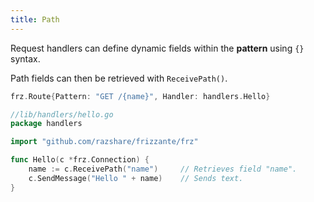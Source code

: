 ```yaml
---
title: Path
---
```



Request handlers can define dynamic fields within the **pattern** using `{}` syntax.

Path fields can then be retrieved with `ReceivePath()`.

```go
frz.Route{Pattern: "GET /{name}", Handler: handlers.Hello}
```

```go
//lib/handlers/hello.go
package handlers

import "github.com/razshare/frizzante/frz"

func Hello(c *frz.Connection) {
    name := c.ReceivePath("name")     // Retrieves field "name".
    c.SendMessage("Hello " + name)    // Sends text.
}
```